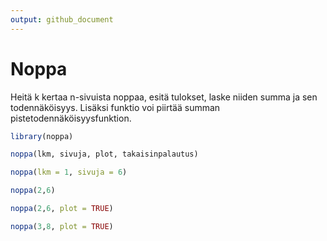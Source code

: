 ```yaml
---
output: github_document
---
```


# Noppa

Heitä k kertaa n-sivuista noppaa, esitä tulokset, laske niiden summa ja sen todennäköisyys. Lisäksi funktio voi piirtää summan pistetodennäköisyysfunktion.

```r
library(noppa)
```

```r
noppa(lkm, sivuja, plot, takaisinpalautus)
```

```r
noppa(lkm = 1, sivuja = 6)
```

```r
noppa(2,6)
```

```r
noppa(2,6, plot = TRUE)
```

```r
noppa(3,8, plot = TRUE)
```
